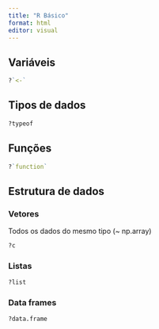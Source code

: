 ```yaml
---
title: "R Básico"
format: html
editor: visual
---
```


## Variáveis

```r
?`<-`
```

## Tipos de dados

```r
?typeof
```

## Funções

```r
?`function`
```

## Estrutura de dados

### Vetores

Todos os dados do mesmo tipo (\~ np.array)

```r
?c
```

### Listas

```r
?list
```

### Data frames

```r
?data.frame
```
